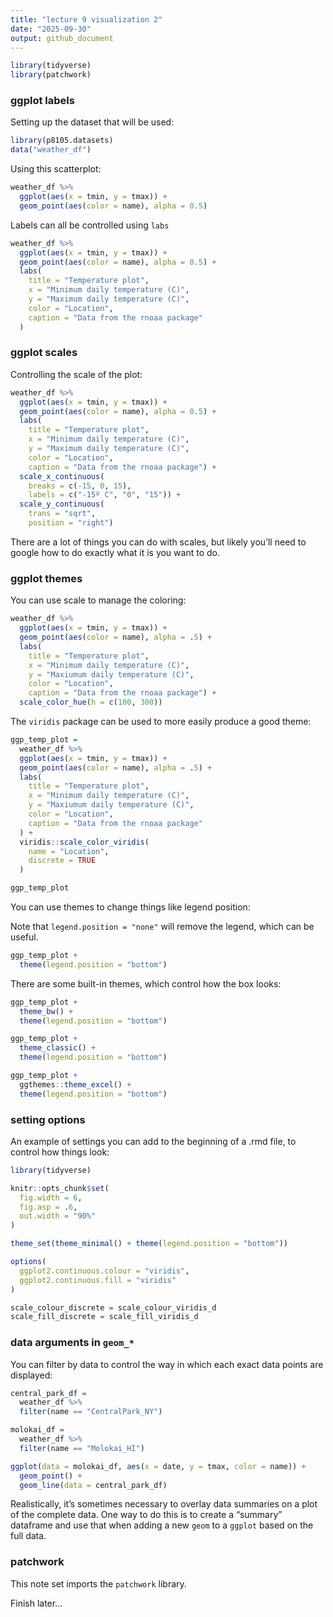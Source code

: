 ```yaml
---
title: "lecture 9 visualization 2"
date: "2025-09-30"
output: github_document
---
```


```r
library(tidyverse)
library(patchwork)
```

### ggplot labels

Setting up the dataset that will be used:

```r
library(p8105.datasets)
data("weather_df")
```

Using this scatterplot:

```r
weather_df %>% 
  ggplot(aes(x = tmin, y = tmax)) +
  geom_point(aes(color = name), alpha = 0.5)
```

Labels can all be controlled using `labs`

```r
weather_df %>% 
  ggplot(aes(x = tmin, y = tmax)) +
  geom_point(aes(color = name), alpha = 0.5) +
  labs(
    title = "Temperature plot",
    x = "Minimum daily temperature (C)",
    y = "Maximum daily temperature (C)",
    color = "Location",
    caption = "Data from the rnoaa package"
  )
```

### ggplot scales

Controlling the scale of the plot:

```r
weather_df %>% 
  ggplot(aes(x = tmin, y = tmax)) +
  geom_point(aes(color = name), alpha = 0.5) +
  labs(
    title = "Temperature plot",
    x = "Minimum daily temperature (C)",
    y = "Maximum daily temperature (C)",
    color = "Location",
    caption = "Data from the rnoaa package") +
  scale_x_continuous(
    breaks = c(-15, 0, 15),
    labels = c("-15º C", "0", "15")) +
  scale_y_continuous(
    trans = "sqrt",
    position = "right")
```

There are a lot of things you can do with scales, but likely you'll need to google how 
to do exactly what it is you want to do.

### ggplot themes

You can use scale to manage the coloring:

```r
weather_df %>% 
  ggplot(aes(x = tmin, y = tmax)) + 
  geom_point(aes(color = name), alpha = .5) + 
  labs(
    title = "Temperature plot",
    x = "Minimum daily temperature (C)",
    y = "Maxiumum daily temperature (C)",
    color = "Location",
    caption = "Data from the rnoaa package") + 
  scale_color_hue(h = c(100, 300))
```

The `viridis` package can be used to more easily produce a good theme:

```r
ggp_temp_plot = 
  weather_df %>% 
  ggplot(aes(x = tmin, y = tmax)) + 
  geom_point(aes(color = name), alpha = .5) + 
  labs(
    title = "Temperature plot",
    x = "Minimum daily temperature (C)",
    y = "Maxiumum daily temperature (C)",
    color = "Location",
    caption = "Data from the rnoaa package"
  ) + 
  viridis::scale_color_viridis(
    name = "Location", 
    discrete = TRUE
  )

ggp_temp_plot
```

You can use themes to change things like legend position:

Note that `legend.position = "none"` will remove the legend, which can be useful.

```r
ggp_temp_plot + 
  theme(legend.position = "bottom")
```

There are some built-in themes, which control how the box looks:

```r
ggp_temp_plot + 
  theme_bw() + 
  theme(legend.position = "bottom")

ggp_temp_plot + 
  theme_classic() + 
  theme(legend.position = "bottom")

ggp_temp_plot + 
  ggthemes::theme_excel() + 
  theme(legend.position = "bottom")
```

### setting options

An example of settings you can add to the beginning of a .rmd file, to control how 
things look:

```r
library(tidyverse)

knitr::opts_chunk$set(
  fig.width = 6,
  fig.asp = .6,
  out.width = "90%"
)

theme_set(theme_minimal() + theme(legend.position = "bottom"))

options(
  ggplot2.continuous.colour = "viridis",
  ggplot2.continuous.fill = "viridis"
)

scale_colour_discrete = scale_colour_viridis_d
scale_fill_discrete = scale_fill_viridis_d
```

### data arguments in `geom_*`

You can filter by data to control the way in which each exact data points are displayed: 

```r
central_park_df = 
  weather_df %>% 
  filter(name == "CentralPark_NY")

molokai_df = 
  weather_df %>% 
  filter(name == "Molokai_HI")

ggplot(data = molokai_df, aes(x = date, y = tmax, color = name)) + 
  geom_point() + 
  geom_line(data = central_park_df) 
```

Realistically, it's sometimes necessary to overlay data summaries on a plot of the complete 
data. One way to do this is to create a "summary" dataframe and use that when adding a new 
`geom` to a `ggplot` based on the full data.

### patchwork

This note set imports the `patchwork` library.

Finish later...
